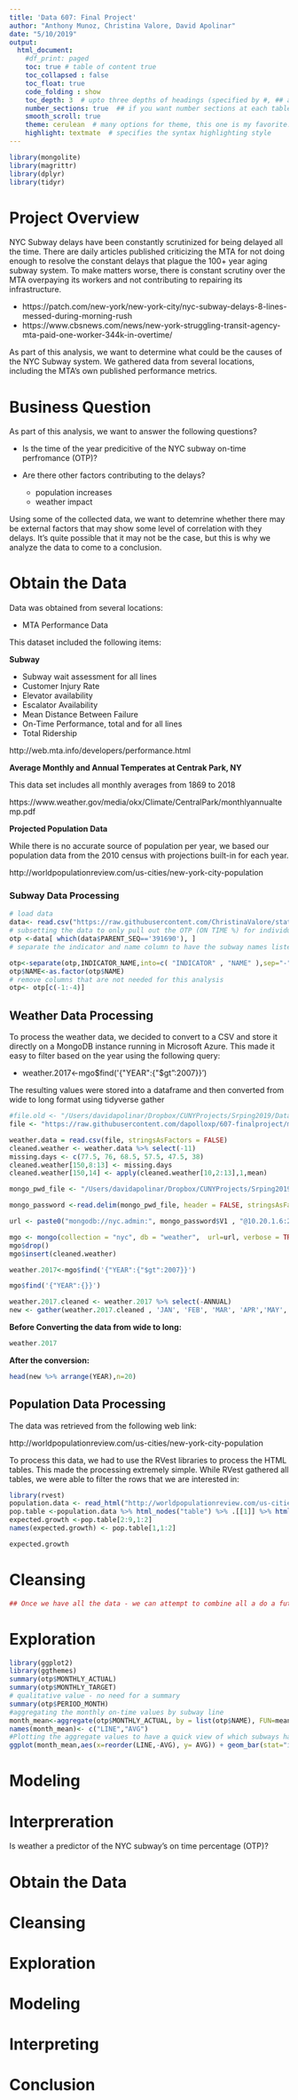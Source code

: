 ```yaml
---
title: 'Data 607: Final Project'
author: "Anthony Munoz, Christina Valore, David Apolinar"
date: "5/10/2019"
output: 
  html_document:
    #df_print: paged
    toc: true # table of content true
    toc_collapsed : false
    toc_float: true
    code_folding : show
    toc_depth: 3  # upto three depths of headings (specified by #, ## and ###)
    number_sections: true  ## if you want number sections at each table header
    smooth_scroll: true
    theme: cerulean  # many options for theme, this one is my favorite.
    highlight: textmate  # specifies the syntax highlighting style
---
```


```r
library(mongolite)
library(magrittr)
library(dplyr)
library(tidyr)
```

# Project Overview

NYC Subway delays have been constantly scrutinized for being delayed all the time. There are daily articles published criticizing the MTA for not doing enough to resolve the constant delays that plague the 100+ year aging subway system. To make matters worse, there is constant scrutiny over the MTA overpaying its workers and not contributing to repairing its infrastructure.

* https://patch.com/new-york/new-york-city/nyc-subway-delays-8-lines-messed-during-morning-rush
* https://www.cbsnews.com/news/new-york-struggling-transit-agency-mta-paid-one-worker-344k-in-overtime/

As part of this analysis, we want to determine what could be the causes of the NYC Subway system. We gathered data from several locations, including the MTA's own published performance metrics.

# Business Question


As part of this analysis, we want to answer the following questions?

* Is the time of the year predicitive of the NYC subway on-time perfromance (OTP)?
* Are there other factors contributing to the delays?
  
  * population increases
  * weather impact

Using some of the collected data, we want to detemrine whether there may be external factors that may show some level of correlation with they delays. It's quite possible that it may not be the case, but this is why we analyze the data to come to a conclusion.

# Obtain the Data

Data was obtained from several locations:

* MTA Performance Data

This dataset included the following items:

**Subway**

  *  Subway wait assessment for all lines
  *  Customer Injury Rate
  *  Elevator availability
  *  Escalator Availability
  *  Mean Distance Between Failure
  *  On-Time Performance, total and for all lines
  *  Total Ridership

http://web.mta.info/developers/performance.html

**Average Monthly and Annual Temperates at Centrak Park, NY**

This data set includes all monthly averages from 1869 to 2018

https://www.weather.gov/media/okx/Climate/CentralPark/monthlyannualtemp.pdf

**Projected Population Data**

While there is no accurate source of population per year, we based our population data from the 2010 census with projections built-in for each year.

http://worldpopulationreview.com/us-cities/new-york-city-population


### Subway Data Processing


```r
# load data
data<- read.csv("https://raw.githubusercontent.com/ChristinaValore/stats-prob-606/master/Performance_NYCT.csv", header=TRUE, check.names = FALSE)
# subsetting the data to only pull out the OTP (ON TIME %) for individual subway lines
otp <-data[ which(data$PARENT_SEQ=='391690'), ]
# separate the indicator and name column to have the subway names listed individually

otp<-separate(otp,INDICATOR_NAME,into=c( "INDICATOR" , "NAME" ),sep="-")
otp$NAME<-as.factor(otp$NAME)
# remove columns that are not needed for this analysis
otp<- otp[c(-1:-4)]
```

## Weather Data Processing

To process the weather data, we decided to convert to a CSV and store it directly on a MongoDB instance running in Microsoft Azure. This made it easy to filter based on the year using the following query:

* weather.2017<-mgo$find('{"YEAR":{"$gt":2007}}')

The resulting values were stored into a dataframe and then converted from wide to long format using tidyverse gather

```r
#file.old <- "/Users/davidapolinar/Dropbox/CUNYProjects/Srping2019/Data607/FinalProject/monthlyannualtemp-converted.csv"
file <- "https://raw.githubusercontent.com/dapolloxp/607-finalproject/master/monthlyannualtemp-converted.csv"

weather.data = read.csv(file, stringsAsFactors = FALSE)
cleaned.weather <- weather.data %>% select(-11)
missing.days <- c(77.5, 76, 68.5, 57.5, 47.5, 38)
cleaned.weather[150,8:13] <- missing.days
cleaned.weather[150,14] <- apply(cleaned.weather[10,2:13],1,mean)

mongo_pwd_file <- "/Users/davidapolinar/Dropbox/CUNYProjects/Srping2019/Data607/Week 13/mongopassword.txt"

mongo_password <-read.delim(mongo_pwd_file, header = FALSE, stringsAsFactors = FALSE)

url <- paste0("mongodb://nyc.admin:", mongo_password$V1 , "@10.20.1.6:27017/weather",sep = "")

mgo <- mongo(collection = "nyc", db = "weather",  url=url, verbose = TRUE)
mgo$drop()
mgo$insert(cleaned.weather)

weather.2017<-mgo$find('{"YEAR":{"$gt":2007}}')

mgo$find('{"YEAR":{}}')
```

```r
weather.2017.cleaned <- weather.2017 %>% select(-ANNUAL)
new <- gather(weather.2017.cleaned , 'JAN', 'FEB', 'MAR', 'APR','MAY','JUN','JUL','AUG', 'SEP','OCT','NOV','DEC',key = 'Month', value = 'Avg Monthly Temp')
```

**Before Converting the data from wide to long:**



```r
weather.2017
```

**After the conversion:**

```r

head(new %>% arrange(YEAR),n=20)
```
## Population Data Processing

The data was retrieved from the following web link: 

http://worldpopulationreview.com/us-cities/new-york-city-population

To process this data, we had to use the RVest libraries to process the HTML tables. This made the processing extremely simple. While RVest gathered all tables, we were able to filter the rows that we are interested in:



```r
library(rvest)
population.data <- read_html("http://worldpopulationreview.com/us-cities/new-york-city-population")
pop.table <-population.data %>% html_nodes("table") %>% .[[1]] %>% html_table()
expected.growth <-pop.table[2:9,1:2]
names(expected.growth) <- pop.table[1,1:2]

expected.growth

```

# Cleansing

```r
## Once we have all the data - we can attempt to combine all a do a futher cleansing process as needed.
```


# Exploration

```r
library(ggplot2)
library(ggthemes)
summary(otp$MONTHLY_ACTUAL)
summary(otp$MONTHLY_TARGET)
# qualitative value - no need for a summary 
summary(otp$PERIOD_MONTH)
#aggregating the monthly on-time values by subway line 
month_mean<-aggregate(otp$MONTHLY_ACTUAL, by = list(otp$NAME), FUN=mean)
names(month_mean)<- c("LINE","AVG")
#Plotting the aggregate values to have a quick view of which subways have the best/worst time overall monthly
ggplot(month_mean,aes(x=reorder(LINE,-AVG), y= AVG)) + geom_bar(stat="identity") + theme (axis.text.x = element_text(angle = 90, hjust = 1, vjust = 0.5)) 
```

# Modeling 

# Interpreration

Is weather a predictor of the NYC subway's on time percentage (OTP)?

# Obtain the Data



# Cleansing

# Exploration

# Modeling 

# Interpreting

# Conclusion